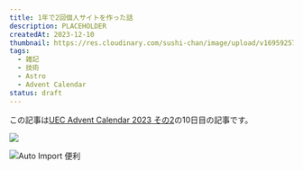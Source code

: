 ```yaml
---
title: 1年で2回個人サイトを作った話
description: PLACEHOLDER
createdAt: 2023-12-10
thumbnail: https://res.cloudinary.com/sushi-chan/image/upload/v1695925763/my-campus-life/56F9C0BE-0ACB-4D23-9C6C-3BDEE11CF2E6_1_201_a_hlnsel.jpg
tags:
  - 雑記
  - 技術
  - Astro
  - Advent Calendar
status: draft
---
```


この記事は[UEC Advent Calendar 2023 その2](https://adventar.org/calendars/8704)の10日目の記事です。

<UrlCard url="https://adventar.org/calendars/8704" />

![](https://res.cloudinary.com/sushi-chan/image/upload/v1698725343/tech/rewrite-site-with-astro/2D927BD6-782C-40DA-BD11-C1A7784DDF14_1_201_a_msntqm.jpg)

![Auto Import 便利](https://res.cloudinary.com/sushi-chan/image/upload/v1698866033/tech/rewrite-site-with-astro/code_rjwi10.png)
